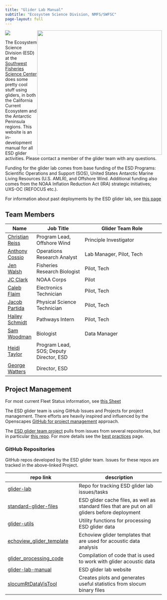 ```yaml
---
title: "Glider Lab Manual"
subtitle: "Ecosystem Science Division, NMFS/SWFSC"
page-layout: full
---
```

[![](https://img.shields.io/github/last-commit/SWFSC/glider-lab-manual)](https://github.com/SWFSC/glider-lab-manual/commits/main)
![](content/images/ESD_meatball.png){style="float:right;" fig-alt="Ecosystem Science Division logo. Artwork by Jen Walsh." width="401"}

The Ecosystem Science Division (ESD) at the [Southwest Fisheries Science Center](https://www.fisheries.noaa.gov/about/southwest-fisheries-science-center) does some pretty cool stuff using gliders, in both the California Current Ecosystem and the Antarctic Peninsula regions. This website is an in-development manual for all ESD glider activities. Please contact a member of the glider team with any questions.

Funding for the glider lab comes from base funding of the ESD Programs: Scientific Operations and Support (SOS), United States Antarctic Marine Living Resources (U.S. AMLR), and Offshore Wind. Additional funding also comes from the NOAA Inflation Reduction Act (IRA) strategic initiatives; UXS-OC (REFOCUS etc.).

For information about past deployments by the ESD glider lab, see [this page](content/past-deployments.qmd)

## Team Members

| Name | Job Title | Glider Team Role |
|------|-----------|------------------|
| [Christian Reiss](mailto:christian.reiss@noaa.gov) | Program Lead, Offshore Wind  | Principle Investigator |
| [Anthony Cossio](mailto:anthony.cossio@noaa.gov)   | Operations Research Analyst  | Lab Manager, Pilot, Tech |
| [Jen Walsh](mailto:jen.walsh@noaa.gov)             | Fisheries Research Biologist | Pilot, Tech |
| [JC Clark](mailto:jason.c.clark@noaa.gov)          | NOAA Corps                   | Pilot |
| [Caleb Flaim](mailto:caleb.flaim@noaa.gov)         | Electronics Technician       | Pilot, Tech |
| [Jacob Partida](mailto:jacob.partida@noaa.gov)     | Physical Science Technician  | Pilot, Tech |
| [Hailey Schmidt](mailto:hailey.schmidt@noaa.gov)   | Pathways Intern              | Pilot, Tech |
| [Sam Woodman](mailto:sam.woodman@noaa.gov)         | Biologist                    | Data Manager |
| [Heidi Taylor](mailto:heidi.taylor@noaa.gov)       | Program Lead, SOS; Deputy Director, ESD | |
| [George Watters](mailto:george.watters@noaa.gov)   | Director, ESD | |

## Project Management

For most current Fleet Status information, see [this Sheet](https://docs.google.com/spreadsheets/d/1tB3QNKYx8qOYYS9QZotekBAx0y-_n2d-EZPjFFdYNuU/edit?usp=sharing)

The ESD glider team is using GitHub Issues and Projects for project management. There efforts are heavily inspired and influenced by the Openscapes [GitHub for project management](https://openscapes.github.io/series/core-lessons/github/github-issues.html) approach.

The [ESD glider team project](https://github.com/orgs/SWFSC/projects/5/views/1) pulls from issues from several repositories, but in particular [this repo](https://github.com/SWFSC/glider-lab). For more details see the [best practices](content/best-practices.qmd) page.

### GitHub Repositories

GitHub repos developed by the ESD glider team. Issues for these repos are tracked in the above-linked Project.

| repo link | description |
|-----------|-------------|
| [glider-lab](https://github.com/SWFSC/glider-lab)                             | Repo for tracking ESD glider lab issues/tasks                                                   |
| [standard-glider-files](https://github.com/SWFSC/standard-glider-files)       | ESD glider cache files, as well as standard files that are put on all gliders before deployment |
| [glider-utils](https://github.com/SWFSC/glider-utils)                           | Utility functions for processing ESD glider data                                                |
| [echoview_glider_template](https://github.com/SWFSC/echoview_glider_template) | Echoview glider templates that are used for acoustic data analysis                              |
| [glider_processing_code](https://github.com/SWFSC/glider_processing_code)     | Compilation of code that is used to work with glider acoustic data                              |
| [glider-lab-manual](https://github.com/SWFSC/glider-lab-manual)                 | ESD glider lab website 
| [slocumRtDataVisTool](https://github.com/flaimC/slocumRtDataVisTool)                 | Creates plots and generates useful statistics from slocum binary files

